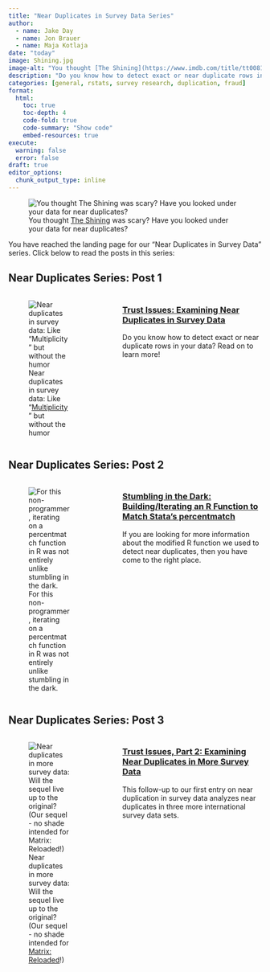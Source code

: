 ```yaml
---
title: "Near Duplicates in Survey Data Series"
author:
  - name: Jake Day
  - name: Jon Brauer
  - name: Maja Kotlaja
date: "today"
image: Shining.jpg
image-alt: "You thought [The Shining](https://www.imdb.com/title/tt0081505/) was scary? Have you looked under your data for near duplicates?"
description: "Do you know how to detect exact or near duplicate rows in your data? Read on to learn more!"
categories: [general, rstats, survey research, duplication, fraud]
format: 
  html:
    toc: true
    toc-depth: 4
    code-fold: true
    code-summary: "Show code"
    embed-resources: true
execute:
  warning: false
  error: false
draft: true
editor_options: 
  chunk_output_type: inline
---
```


![You thought [The Shining](https://www.imdb.com/title/tt0081505/) was scary? Have you looked under your data for near duplicates?](Shining.jpg)

You have reached the landing page for our "Near Duplicates in Survey Data" series. Click below to read the posts in this series:  

## Near Duplicates Series: Post 1

:::: columns

::: {.column width="35%"}
![Near duplicates in survey data: Like "[Multiplicity](https://www.imdb.com/title/tt0117108/)" but without the humor](multiplicity.jpg)
:::

::: {.column width="5%"}
:::

::: {.column width="60%"}
### [Trust Issues: Examining Near Duplicates in Survey Data](posts/duplicates.html)
Do you know how to detect exact or near duplicate rows in your data? Read on to learn more! 
:::
::::

## Near Duplicates Series: Post 2

:::: columns

::: {.column width="35%"}
![For this non-programmer, iterating on a percentmatch function in R was not entirely unlike stumbling in the dark.](coding-dall-e.jpg)
:::

::: {.column width="5%"}
:::

::: {.column width="60%"}
### [Stumbling in the Dark: Building/Iterating an R Function to Match Stata's percentmatch](posts/pctmatchR.html)
If you are looking for more information about the modified R function we used to detect near duplicates, then you have come to the right place. 
:::
::::

## Near Duplicates Series: Post 3

:::: columns

::: {.column width="35%"}
![Near duplicates in more survey data: Will the sequel live up to the original? (Our sequel - no shade intended for [Matrix: Reloaded](https://www.imdb.com/title/tt0234215/)!)](matrix-sequel.jpg)
:::

::: {.column width="5%"}
:::

::: {.column width="60%"}
### [Trust Issues, Part 2: Examining Near Duplicates in More Survey Data](posts/duplicates-pt2.html)
This follow-up to our first entry on near duplication in survey data analyzes near duplicates in three more international survey data sets. 
:::
::::

